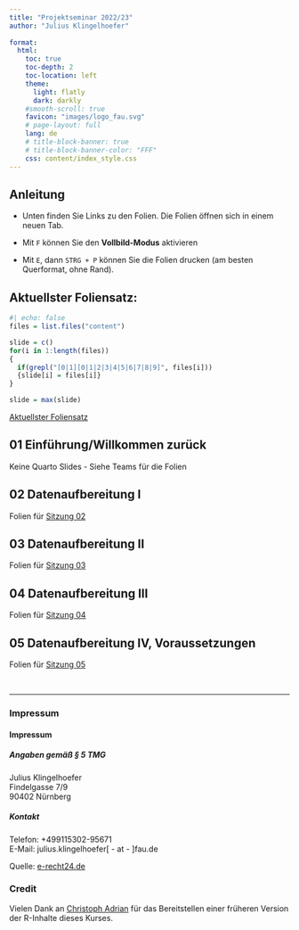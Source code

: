 ```yaml
---
title: "Projektseminar 2022/23"
author: "Julius Klingelhoefer"
  
format: 
  html:
    toc: true
    toc-depth: 2
    toc-location: left
    theme: 
      light: flatly
      dark: darkly
    #smooth-scroll: true
    favicon: "images/logo_fau.svg"
    # page-layout: full
    lang: de
    # title-block-banner: true
    # title-block-banner-color: "FFF"
    css: content/index_style.css
---
```


## Anleitung

-   Unten finden Sie Links zu den Folien. Die Folien öffnen sich in einem neuen Tab.

-   Mit `F` können Sie den **Vollbild-Modus** aktivieren

-   Mit `E`, dann `STRG + P` können Sie die Folien drucken (am besten Querformat, ohne Rand).

## Aktuellster Foliensatz:

```r
#| echo: false
files = list.files("content")

slide = c()
for(i in 1:length(files))
{
  if(grepl("[0|1][0|1|2|3|4|5|6|7|8|9]", files[i]))
  {slide[i] = files[i]}
}

slide = max(slide)
```

<a href="`r paste0('content/', slide, '/index.html')`"> Aktuellster Foliensatz </a>

## 01 Einführung/Willkommen zurück

Keine Quarto Slides - Siehe Teams für die Folien

## 02 Datenaufbereitung I

Folien für [Sitzung 02](content/02/index.html){target="_blank"}

## 03 Datenaufbereitung II

Folien für [Sitzung 03](content/03/index.html){target="_blank"}

## 04 Datenaufbereitung III

Folien für [Sitzung 04](content/04/index.html){target="_blank"}

## 05 Datenaufbereitung IV, Voraussetzungen

Folien für [Sitzung 05](content/05/index.html){target="_blank"}

<br>

<hr/>

### Impressum

::: {.callout-note collapse="true"}
#### Impressum

##### Angaben gemäß § 5 TMG

<p>Julius Klingelhoefer<br /> Findelgasse 7/9<br /> 90402 Nürnberg</p>

##### Kontakt

<p>Telefon: +499115302-95671<br /> E-Mail: julius.klingelhoefer\[ - at - \]fau.de</p>

<p>Quelle: <a href="https://www.e-recht24.de">e-recht24.de</a></p>
:::

### Credit

Vielen Dank an [Christoph Adrian](https://github.com/chrdrn/) für das Bereitstellen einer früheren Version der R-Inhalte dieses Kurses.

<footer style = "">
<div class = "flex-container">
<a href ="https://github.com/klingelhoefer" target="_blank">

::: {#logo-github}
:::

</a>
<a href ="`r paste0('https://mastodon.social/@klingelhoefer')`" target="_blank">

::: {#logo-mastodon}
:::

</a>
<a href = "https://twitter.com/klingelhoefer_j" target="_blank">

::: {#logo-twitter}
:::

</a>
</div>
</footer>
